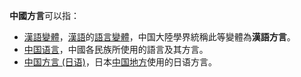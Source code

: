 '''中國方言'''可以指：
*[[漢語變體|漢語變體]]，[[漢語|漢語]]的[[語言變體|語言變體]]，中国大陸學界統稱此等變體為'''漢語方言'''。
*[[中国语言|中国语言]]，中國各民族所使用的語言及其方言。
*[[中国方言_(日语)|中国方言 (日语)]]，日本[[中国地方|中国地方]]使用的日语方言。

{{disambig|cat=四字消歧義}}